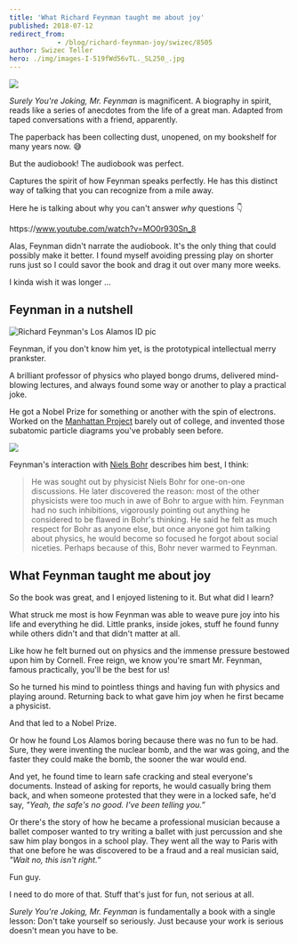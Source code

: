 ```yaml
---
title: 'What Richard Feynman taught me about joy'
published: 2018-07-12
redirect_from: 
            - /blog/richard-feynman-joy/swizec/8505
author: Swizec Teller
hero: ./img/images-I-519fWd56vTL._SL250_.jpg
---
```

[![](./img/images-I-519fWd56vTL._SL250_.jpg)](https://www.amazon.com/Surely-Feynman-Adventures-Curious-Character/dp/0393316041/ref=as_li_ss_il?ie=UTF8&linkCode=li3&tag=ageewitahat-20&linkId=a839c1f710af9c51c52bb3f2e405571c)



_Surely You're Joking, Mr. Feynman_ is magnificent. A biography in spirit, reads like a series of anecdotes from the life of a great man. Adapted from taped conversations with a friend, apparently.



The paperback has been collecting dust, unopened, on my bookshelf for many years now. 😅



But the audiobook! The audiobook was perfect.



Captures the spirit of how Feynman speaks perfectly. He has this distinct way of talking that you can recognize from a mile away.



Here he is talking about why you can't answer _why_ questions 👇



https&#x3A;//www.youtube.com/watch?v=MO0r930Sn_8



Alas, Feynman didn't narrate the audiobook. It's the only thing that could possibly make it better. I found myself avoiding pressing play on shorter runs just so I could savor the book and drag it out over many more weeks.



I kinda wish it was longer ...



## Feynman in a nutshell



![Richard Feynman's Los Alamos ID pic](https://upload.wikimedia.org/wikipedia/commons/thumb/e/eb/Richard_Feynman_Los_Alamos_ID_badge.jpg/440px-Richard_Feynman_Los_Alamos_ID_badge.jpg)



Feynman, if you don't know him yet, is the prototypical intellectual merry prankster.



A brilliant professor of physics who played bongo drums, delivered mind-blowing lectures, and always found some way or another to play a practical joke.



He got a Nobel Prize for something or another with the spin of electrons. Worked on the [Manhattan Project](https://en.wikipedia.org/wiki/Manhattan_Project) barely out of college, and invented those subatomic particle diagrams you've probably seen before.



![](./img/blog-wp-content-uploads-2018-07-Feynmann_Diagram_Gluon_Radiation.svg_-1024x654.png)



Feynman's interaction with [Niels Bohr](https://en.wikipedia.org/wiki/Niels_Bohr) describes him best, I think:



> He was sought out by physicist Niels Bohr for one-on-one discussions. He later discovered the reason: most of the other physicists were too much in awe of Bohr to argue with him. Feynman had no such inhibitions, vigorously pointing out anything he considered to be flawed in Bohr's thinking. He said he felt as much respect for Bohr as anyone else, but once anyone got him talking about physics, he would become so focused he forgot about social niceties. Perhaps because of this, Bohr never warmed to Feynman.



## What Feynman taught me about joy



So the book was great, and I enjoyed listening to it. But what did I learn?



What struck me most is how Feynman was able to weave pure joy into his life and everything he did. Little pranks, inside jokes, stuff he found funny while others didn't and that didn't matter at all.



Like how he felt burned out on physics and the immense pressure bestowed upon him by Cornell. Free reign, we know you're smart Mr. Feynman, famous practically, you'll be the best for us!



So he turned his mind to pointless things and having fun with physics and playing around. Returning back to what gave him joy when he first became a physicist.



And that led to a Nobel Prize.



Or how he found Los Alamos boring because there was no fun to be had. Sure, they were inventing the nuclear bomb, and the war was going, and the faster they could make the bomb, the sooner the war would end.



And yet, he found time to learn safe cracking and steal everyone's documents. Instead of asking for reports, he would casually bring them back, and when someone protested that they were in a locked safe, he'd say, _"Yeah, the safe's no good. I’ve been telling you.”_



Or there's the story of how he became a professional musician because a ballet composer wanted to try writing a ballet with just percussion and she saw him play bongos in a school play. They went all the way to Paris with that one before he was discovered to be a fraud and a real musician said, _"Wait no, this isn't right.”_



Fun guy.



I need to do more of that. Stuff that's just for fun, not serious at all.



_Surely You're Joking, Mr. Feynman_ is fundamentally a book with a single lesson: Don't take yourself so seriously. Just because your work is serious doesn't mean you have to be.